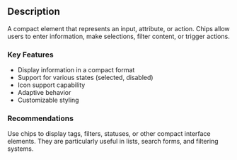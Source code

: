 ## Description

A compact element that represents an input, attribute, or action. Chips allow users to enter information, make selections, filter content, or trigger actions.

### Key Features

- Display information in a compact format
- Support for various states (selected, disabled)
- Icon support capability
- Adaptive behavior
- Customizable styling

### Recommendations

Use chips to display tags, filters, statuses, or other compact interface elements. They are particularly useful in lists, search forms, and filtering systems.
